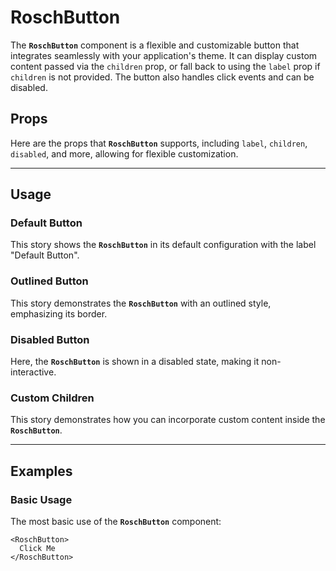 
<Meta of={RoschButtonStories} />

# RoschButton

The **`RoschButton`** component is a flexible and customizable button that integrates seamlessly with your application's theme. It can display custom content passed via the `children` prop, or fall back to using the `label` prop if `children` is not provided. The button also handles click events and can be disabled.

## Props

Here are the props that **`RoschButton`** supports, including `label`, `children`, `disabled`, and more, allowing for flexible customization.

<Canvas layout="centered" />

<Controls of={RoschButtonStories.DefaultButton} />

---

## Usage

### Default Button
This story shows the **`RoschButton`** in its default configuration with the label "Default Button".

<Canvas layout="centered" />

### Outlined Button
This story demonstrates the **`RoschButton`** with an outlined style, emphasizing its border.

<Canvas of={RoschButtonStories.OutlinedButton} layout="centered" />

### Disabled Button
Here, the **`RoschButton`** is shown in a disabled state, making it non-interactive.
<Canvas of={RoschButtonStories.DisabledButton} layout="centered" />


### Custom Children
This story demonstrates how you can incorporate custom content inside the **`RoschButton`**.
<Canvas of={RoschButtonStories.CustomChildren} layout="centered" />

---

## Examples

### Basic Usage
The most basic use of the **`RoschButton`** component:

```tsx
<RoschButton>
  Click Me
</RoschButton>
```
